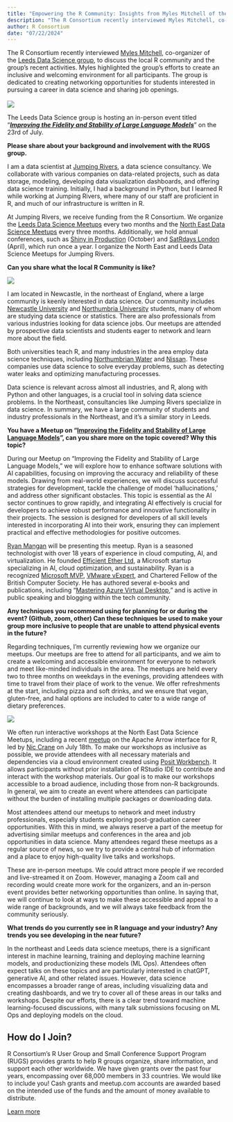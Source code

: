 ---
title: "Empowering the R Community: Insights from Myles Mitchell of the Leeds Data Science Group"
description: "The R Consortium recently interviewed Myles Mitchell, co-organizer of the Leeds Data Science group, to discuss the local R community and the group’s recent activities."
author: R Consortium
date: "07/22/2024"
---

The R Consortium recently interviewed [Myles Mitchell](https://www.linkedin.com/in/myles-mitchell-4009aa98/?originalSubdomain=uk), co-organizer of the [Leeds Data Science group](https://www.meetup.com/leeds-data-science-meetup/), to discuss the local R community and the group’s recent activities. Myles highlighted the group’s efforts to create an inclusive and welcoming environment for all participants. The group is dedicated to creating networking opportunities for students interested in pursuing a career in data science and sharing job openings.\
\
![](image_1.jpg)

The Leeds Data Science group is hosting an in-person event titled “[***Improving the Fidelity and Stability of Large Language Models***](https://www.meetup.com/leeds-data-science-meetup/events/300758737/)” on the 23rd of July. 

**Please share about your background and involvement with the RUGS group.**

I am a data scientist at [Jumping Rivers](https://www.jumpingrivers.com/), a data science consultancy. We collaborate with various companies on data-related projects, such as data storage, modeling, developing data visualization dashboards, and offering data science training. Initially, I had a background in Python, but I learned R while working at Jumping Rivers, where many of our staff are proficient in R, and much of our infrastructure is written in R.

At Jumping Rivers, we receive funding from the R Consortium. We organize the [Leeds Data Science Meetups](https://www.meetup.com/leeds-data-science-meetup/) every two months and the [North East Data Science Meetups](https://www.meetup.com/newcastle-upon-tyne-data-science-meetup/) every three months. Additionally, we hold annual conferences, such as [Shiny in Production](https://shiny-in-production.jumpingrivers.com/) (October) and [SatRdays London](https://satrday-london-2024.jumpingrivers.com/) (April), which run once a year. I organize the North East and Leeds Data Science Meetups for Jumping Rivers.

**Can you share what the local R Community is like?**

![](image_2.jpg)

I am located in Newcastle, in the northeast of England, where a large community is keenly interested in data science. Our community includes [Newcastle University](https://www.ncl.ac.uk/) and [Northumbria University](https://www.northumbria.ac.uk/) students, many of whom are studying data science or statistics. There are also professionals from various industries looking for data science jobs. Our meetups are attended by prospective data scientists and students eager to network and learn more about the field.

Both universities teach R, and many industries in the area employ data science techniques, including [Northumbrian Water](https://www.nwl.co.uk/) and [Nissan](https://www.nissan.co.uk/). These companies use data science to solve everyday problems, such as detecting water leaks and optimizing manufacturing processes.

Data science is relevant across almost all industries, and R, along with Python and other languages, is a crucial tool in solving data science problems. In the Northeast, consultancies like Jumping Rivers specialize in data science. In summary, we have a large community of students and industry professionals in the Northeast, and it’s a similar story in Leeds.

**You have a Meetup on “[Improving the Fidelity and Stability of Large Language Models](https://www.meetup.com/leeds-data-science-meetup/events/300758737/)”, can you share more on the topic covered? Why this topic?**

During our Meetup on “Improving the Fidelity and Stability of Large Language Models,” we will explore how to enhance software solutions with AI capabilities, focusing on improving the accuracy and reliability of these models. Drawing from real-world experiences, we will discuss successful strategies for development, tackle the challenge of model ‘hallucinations,’ and address other significant obstacles. This topic is essential as the AI sector continues to grow rapidly, and integrating AI effectively is crucial for developers to achieve robust performance and innovative functionality in their projects. The session is designed for developers of all skill levels interested in incorporating AI into their work, ensuring they can implement practical and effective methodologies for positive outcomes.

[Ryan Mangan](https://www.linkedin.com/in/ryanmangan01/?originalSubdomain=uk) will be presenting this meetup. Ryan is a seasoned technologist with over 18 years of experience in cloud computing, AI, and virtualization. He founded [Efficient Ether Ltd](https://www.linkedin.com/company/efficientether/), a Microsoft startup specializing in AI, cloud optimization, and sustainability. Ryan is a recognized [Microsoft MVP](https://mvp.microsoft.com/), [VMware vExpert](https://vexpert.vmware.com/), and Chartered Fellow of the British Computer Society. He has authored several e-books and publications, including “[Mastering Azure Virtual Desktop](https://www.amazon.com/Mastering-Azure-Virtual-Desktop-implementation/dp/1801075026),” and is active in public speaking and blogging within the tech community. 

**Any techniques you recommend using for planning for or during the event? (Github, zoom, other) Can these techniques be used to make your group more inclusive to people that are unable to attend physical events in the future?**

Regarding techniques, I’m currently reviewing how we organize our meetups. Our meetups are free to attend for all participants, and we aim to create a welcoming and accessible environment for everyone to network and meet like-minded individuals in the area. The meetups are held every two to three months on weekdays in the evenings, providing attendees with time to travel from their place of work to the venue. We offer refreshments at the start, including pizza and soft drinks, and we ensure that vegan, gluten-free, and halal options are included to cater to a wide range of dietary preferences. 

![](image_3.jpg)

We often run interactive workshops at the North East Data Science Meetups, including a recent [meetup](https://www.meetup.com/newcastle-upon-tyne-data-science-meetup/events/300470386/) on the Apache Arrow interface for R, led by [Nic Crane](https://thisisnic.github.io/about/) on July 18th. To make our workshops as inclusive as possible, we provide attendees with all necessary materials and dependencies via a cloud environment created using [Posit Workbench](https://docs.posit.co/pwb/). It allows participants without prior installation of RStudio IDE to contribute and interact with the workshop materials. Our goal is to make our workshops accessible to a broad audience, including those from non-R backgrounds. In general, we aim to create an event where attendees can participate without the burden of installing multiple packages or downloading data.

Most attendees attend our meetups to network and meet industry professionals, especially students exploring post-graduation career opportunities. With this in mind, we always reserve a part of the meetup for advertising similar meetups and conferences in the area and job opportunities in data science. Many attendees regard these meetups as a regular source of news, so we try to provide a central hub of information and a place to enjoy high-quality live talks and workshops.

These are in-person meetups. We could attract more people if we recorded and live-streamed it on Zoom. However, managing a Zoom call and recording would create more work for the organizers, and an in-person event provides better networking opportunities than online. In saying that, we will continue to look at ways to make these accessible and appeal to a wide range of backgrounds, and we will always take feedback from the community seriously.

**What trends do you currently see in R language and your industry? Any trends you see developing in the near future?**

In the northeast and Leeds data science meetups, there is a significant interest in machine learning, training and deploying machine learning models, and productionizing these models (ML Ops). Attendees often expect talks on these topics and are particularly interested in chatGPT, generative AI, and other related issues. However, data science encompasses a broader range of areas, including visualizing data and creating dashboards, and we try to cover all of these areas in our talks and workshops. Despite our efforts, there is a clear trend toward machine learning-focused discussions, with many talk submissions focusing on ML Ops and deploying models on the cloud.

## How do I Join?

R Consortium’s R User Group and Small Conference Support Program (RUGS) provides grants to help R groups organize, share information, and support each other worldwide. We have given grants over the past four years, encompassing over 68,000 members in 33 countries. We would like to include you! Cash grants and meetup.com accounts are awarded based on the intended use of the funds and the amount of money available to distribute.

[Learn more](https://www.r-consortium.org/all-projects/r-user-group-support-program)
